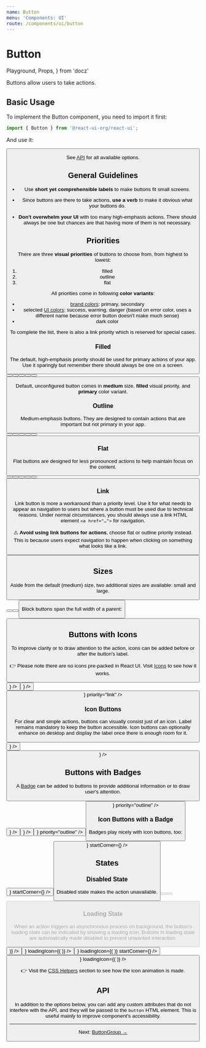 ```yaml
---
name: Button
menu: 'Components: UI'
route: /components/ui/button
---
```


# Button

  Playground,
  Props,
} from 'docz'

Buttons allow users to take actions.

## Basic Usage

To implement the Button component, you need to import it first:

```js
import { Button } from '@react-ui-org/react-ui';
```

And use it:

<Playground>
  <Button label="My button" />
</Playground>

See [API](#api) for all available options.

## General Guidelines

- Use **short yet comprehensible labels** to make buttons fit small screens.

- Since buttons are there to take actions, **use a verb** to make it obvious
  what your buttons do.

- **Don't overwhelm your UI** with too many high-emphasis actions. There should
  always be one but chances are that having more of them is not necessary.

## Priorities

There are three **visual priorities** of buttons to choose from, from highest to
lowest:

1. filled
2. outline
3. flat

All priorities come in following **color variants**:

- [brand colors](/foundation/colors#brand-colors): primary, secondary
- selected [UI colors](/foundation/colors#ui-colors): success, warning, danger
  (based on error color, uses a different name because error button doesn't make
  much sense)
- dark color

To complete the list, there is also a link priority which is reserved for
special cases.

### Filled

The default, high-emphasis priority should be used for primary actions of your
app. Use it sparingly but remember there should always be one on a screen.

<Playground>
  <Button label="Primary" />
  <Button label="Secondary" variant="secondary" />
  <Button label="Success" variant="success" />
  <Button label="Warning" variant="warning" />
  <Button label="Danger" variant="danger" />
  <Button label="Dark" variant="dark" />
</Playground>

Default, unconfigured button comes in **medium** size, **filled** visual
priority, and **primary** color variant.

### Outline

Medium-emphasis buttons. They are designed to contain actions that are
important but not primary in your app.

<Playground>
  <Button priority="outline" label="Primary" />
  <Button priority="outline" label="Secondary" variant="secondary" />
  <Button priority="outline" label="Success" variant="success" />
  <Button priority="outline" label="Warning" variant="warning" />
  <Button priority="outline" label="Danger" variant="danger" />
  <Button priority="outline" label="Dark" variant="dark" />
</Playground>

### Flat

Flat buttons are designed for less pronounced actions to help maintain focus on
the content.

<Playground>
  <Button priority="flat" label="Primary" />
  <Button priority="flat" label="Secondary" variant="secondary" />
  <Button priority="flat" label="Success" variant="success" />
  <Button priority="flat" label="Warning" variant="warning" />
  <Button priority="flat" label="Danger" variant="danger" />
  <Button priority="flat" label="Dark" variant="dark" />
</Playground>

### Link

Link button is more a workaround than a priority level. Use it for what needs
to appear as navigation to users but where a button must be used due to
technical reasons. Under normal circumstances, you should always use a link
HTML element `<a href="…">` for navigation.

⚠️ **Avoid using link buttons for actions**, choose flat or outline priority
instead. This is because users expect navigation to happen when clicking on
something what looks like a link.

<Playground>
  <Button label="Link that needs to be implemented as button" priority="link" />
</Playground>

## Sizes

Aside from the default (medium) size, two additional sizes are available: small
and large.

<Playground>
  <Button label="Small" size="small" />
  <Button label="Medium" />
  <Button label="Large" size="large" />
</Playground>

Block buttons span the full width of a parent:

<Playground>
  <Button label="Block button" block />
</Playground>

## Buttons with Icons

To improve clarity or to draw attention to the action, icons can be added
before or after the button's label.

👉 Please note there are no icons pre-packed in React UI. Visit
[Icons](/foundation/icons) to see how it works.

<Playground>
  <Button
    label="Icon before label"
    beforeLabel={<Icon icon="star" />}
  />
  <Button
    label="Icon after label"
    afterLabel={<Icon icon="star" />}
  />
  <Button
    label="Link button with icon"
    beforeLabel={<Icon icon="star" />}
    priority="link"
  />
</Playground>

### Icon Buttons

For clear and simple actions, buttons can visually consist just of an icon.
Label remains mandatory to keep the button accessible. Icon buttons can
optionally enhance on desktop and display the label once there is enough room
for it.

<Playground>
  <Button
    label="Icon button"
    labelVisibility="none"
    afterLabel={<Icon icon="pencil" />}
  />
  <Button
    label="Icon button with label visible on desktop"
    labelVisibility="desktop"
    beforeLabel={<Icon icon="pencil" />}
  />
</Playground>

## Buttons with Badges

A [Badge](/components/ui/badge) can be added to buttons to provide additional
information or to draw user's attention.

<Playground>
  <Button
    label="Badge before"
    beforeLabel={<Badge label={3} type="light" priority="outline" />}
  />
  <Button
    label="Badge before, on top"
    startCorner={<Badge label={3} />}
  />
  <Button
    label="Badge after, on top"
    endCorner={<Badge label={3} />}
    priority="outline"
  />
  <Button
    label="Badge after"
    afterLabel={<Badge label="new" type="warning" />}
    priority="outline"
  />
</Playground>

### Icon Buttons with a Badge

Badges play nicely with icon buttons, too:

<Playground>
  <Button
    label="Icon button with badge"
    labelVisibility="none"
    priority="outline"
    beforeLabel={<Icon icon="warning-sign" />}
    startCorner={<Badge label={3} type="warning" />}
  />
  <Button
    label="Icon button with badge"
    labelVisibility="desktop"
    priority="outline"
    beforeLabel={<Icon icon="warning-sign" />}
    startCorner={<Badge label={3} type="error" />}
  />
</Playground>

## States

### Disabled State

Disabled state makes the action unavailable.

<Playground>
  <Button label="Disabled filled button" disabled />
  <Button label="Disabled outline button" priority="outline" disabled />
  <Button label="Disabled flat button" priority="flat" disabled />
</Playground>

### Loading State

When an action triggers an asynchronous process on background, the button's
loading state can be indicated by showing a loading icon. Buttons in loading
state are automatically made disabled to prevent unwanted interaction.

<Playground>
  <Button
    label="Button in loading state"
    loadingIcon={(
      <span className="d-inline-flex animation-spin-counterclockwise">
        <Icon icon="loading" />
      </span>
    )}
  />
  <Button
    label="Icon button in loading state"
    labelVisibility="none"
    beforeLabel={<Icon icon="pencil" />}
    loadingIcon={(
      <span className="d-inline-flex animation-spin-counterclockwise">
        <Icon icon="loading" />
      </span>
    )}
  />
  <Button
    label="Icon button with badge, loading"
    labelVisibility="desktop"
    beforeLabel={<Icon icon="pencil" />}
    loadingIcon={(
      <span className="d-inline-flex animation-spin-counterclockwise">
        <Icon icon="loading" />
      </span>
    )}
    startCorner={<Badge label={3} type="error" />}
  />
  <Button
    label="Icon after label, loading"
    afterLabel={<Icon icon="up" />}
    loadingIcon={(
      <span className="d-inline-flex animation-spin-counterclockwise">
        <Icon icon="loading" />
      </span>
    )}
  />
</Playground>

👉 Visit the [CSS Helpers](/css-helpers/animation) section to see how the icon
animation is made.

## API

In addition to the options below, you can add any custom attributes that do not
interfere with the API, and they will be passed to the `button` HTML element.
This is useful mainly to improve component's accessibility.

<Props of={Button} />

---

Next: [ButtonGroup →](/components/ui/button-group)
